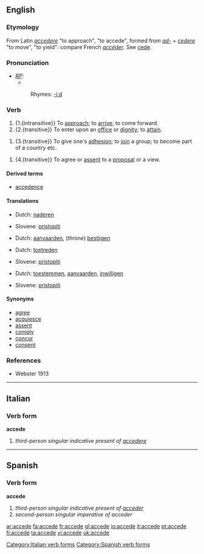 ==English==

===Etymology===
From Latin ''[[accedere]]'' "to approach", "to accede", formed from ''[[ad-]]'' + ''[[cedere]]'' "to move", "to yield": compare French ''[[accéder]]''. See [[cede]].

===Pronunciation===
* ''[[RP]]:''
** {{IPA|/əkˈsiːd/}}
*:Rhymes: [[Rhymes:English:-iːd|-iːd]]

===Verb===
{{en-verb|acced|ing}}

#{1.{intransitive}} {{obsolete}} To [[approach]]; to [[arrive]]; to come forward.
# {2.{transitive}} To enter upon an [[office]] or [[dignity]]; to [[attain]].

# {3.{transitive}} To give one's [[adhesion]]; to [[join]] a group; to become part of a country etc.

# {4.{transitive}} To agree or [[assent]] to a [[proposal]] or a view.


====Derived terms====
* [[accedence]]

====Translations====
{{trans-top|to approach}}
*Dutch: [[naderen]]
{{trans-mid}}
*Slovene: [[pristopiti]]
{{trans-bottom}}

{{trans-top|to enter upon an office or dignity}}
*Dutch: [[aanvaarden]], (''throne'') [[bestijgen]]
{{trans-mid}}
{{trans-bottom}}

{{trans-top|to join a group}}
*Dutch: [[toetreden]]
{{trans-mid}}
*Slovene: [[pristopiti]]
{{trans-bottom}}

{{trans-top|to agree to a proposal or view}}
*Dutch: [[toestemmen]], [[aanvaarden]], [[inwilligen]]
{{trans-mid}}
*Slovene: [[pristopiti]]
{{trans-bottom}}

====Synonyms====
* [[agree]]
* [[acquiesce]]
* [[assent]]
* [[comply]]
* [[concur]]
* [[consent]]

===References===
*Webster 1913

----

==Italian==

===Verb form===
'''accede'''

# ''third-person singular indicative present of [[accedere]]''

[[Category:Italian verb forms]]

----

==Spanish==

===Verb form===
'''accede'''

# ''third-person singular indicative present of [[acceder]]''
# ''second-person singular imperative of acceder''

[[Category:Spanish verb forms]]

[[ar:accede]]
[[fa:accede]]
[[fr:accede]]
[[gl:accede]]
[[io:accede]]
[[it:accede]]
[[pt:accede]]
[[fi:accede]]
[[ta:accede]]
[[vi:accede]]
[[uk:accede]]
